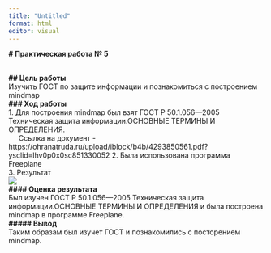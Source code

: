---
title: "Untitled"
format: html
editor: visual
---

**\# Практическая работа № 5**

\
**\## Цель работы**\
Изучить ГОСТ по защите информации и познакомиться с построением mindmap\
**\### Ход работы**\
1. Для построения mindmap был взят ГОСТ Р 50.1.056—2005 Техническая защита информации.ОСНОВНЫЕ ТЕРМИНЫ И ОПРЕДЕЛЕНИЯ.\
     Ссылка на документ - https://ohranatruda.ru/upload/iblock/b4b/4293850561.pdf?ysclid=lhv0p0x0sc851330052
2. Была использована программа Freeplane\
3. Результат\
![](screenhots/1.png)\
**\#### Оценка результата**\
Был изучен ГОСТ Р 50.1.056—2005 Техническая защита информации.ОСНОВНЫЕ ТЕРМИНЫ И ОПРЕДЕЛЕНИЯ и была построена mindmap в программе Freeplane.\
**\##### Вывод**\
Таким образам был изучет ГОСТ и познакомились с посторением mindmap.

